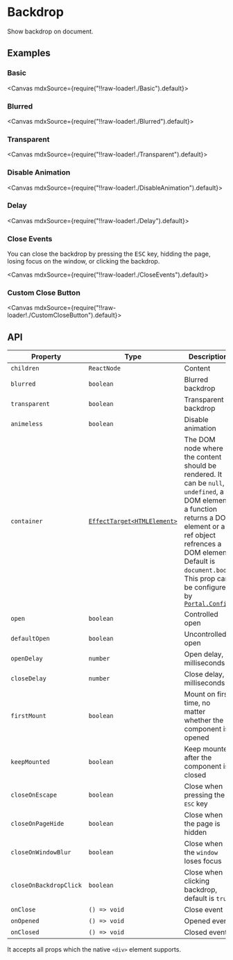 
<Meta title="Overlays/Backdrop" />

# Backdrop

Show backdrop on document.

## Examples

### Basic

<Canvas mdxSource={require("!!raw-loader!./Basic").default}>
  <Story id="examples-backdrop--basic" />
</Canvas>

### Blurred

<Canvas mdxSource={require("!!raw-loader!./Blurred").default}>
  <Story id="examples-backdrop--blurred" />
</Canvas>

### Transparent

<Canvas mdxSource={require("!!raw-loader!./Transparent").default}>
  <Story id="examples-backdrop--transparent" />
</Canvas>

### Disable Animation

<Canvas mdxSource={require("!!raw-loader!./DisableAnimation").default}>
  <Story id="examples-backdrop--disable-animation" />
</Canvas>

### Delay

<Canvas mdxSource={require("!!raw-loader!./Delay").default}>
  <Story id="examples-backdrop--delay" />
</Canvas>

### Close Events

You can close the backdrop by pressing the <kbd>ESC</kbd> key, hidding the page, losing focus on the window, or clicking the backdrop.

<Canvas mdxSource={require("!!raw-loader!./CloseEvents").default}>
  <Story id="examples-backdrop--close-events" />
</Canvas>

### Custom Close Button

<Canvas mdxSource={require("!!raw-loader!./CustomCloseButton").default}>
  <Story id="examples-backdrop--custom-close-button" />
</Canvas>

## API

| Property               | Type                                                                                        | Description                                                                                                                                                                                                                                                                                            |
| ---------------------- | ------------------------------------------------------------------------------------------- | ------------------------------------------------------------------------------------------------------------------------------------------------------------------------------------------------------------------------------------------------------------------------------------------------------ |
| `children`             | `ReactNode`                                                                                 | Content                                                                                                                                                                                                                                                                                                |
| `blurred`              | `boolean`                                                                                   | Blurred backdrop                                                                                                                                                                                                                                                                                       |
| `transparent`          | `boolean`                                                                                   | Transparent backdrop                                                                                                                                                                                                                                                                                   |
| `animeless`            | `boolean`                                                                                   | Disable animation                                                                                                                                                                                                                                                                                      |
| `container`            | [`EffectTarget<HTMLElement>`](https://lilibraries.github.io/utils/types#effecttarget-react) | The DOM node where the content should be rendered. It can be `null`, `undefined`, a DOM element, a function returns a DOM element or a ref object refrences a DOM element. Default is `document.body`. This prop can be configured by [`Portal.Config`](?path=/story/others-portal--page#portalconfig) |
| `open`                 | `boolean`                                                                                   | Controlled open                                                                                                                                                                                                                                                                                        |
| `defaultOpen`          | `boolean`                                                                                   | Uncontrolled open                                                                                                                                                                                                                                                                                      |
| `openDelay`            | `number`                                                                                    | Open delay, in milliseconds                                                                                                                                                                                                                                                                            |
| `closeDelay`           | `number`                                                                                    | Close delay, in milliseconds                                                                                                                                                                                                                                                                           |
| `firstMount`           | `boolean`                                                                                   | Mount on first time, no matter whether the component is opened                                                                                                                                                                                                                                         |
| `keepMounted`          | `boolean`                                                                                   | Keep mounted after the component is closed                                                                                                                                                                                                                                                             |
| `closeOnEscape`        | `boolean`                                                                                   | Close when pressing the <kbd>ESC</kbd> key                                                                                                                                                                                                                                                             |
| `closeOnPageHide`      | `boolean`                                                                                   | Close when the page is hidden                                                                                                                                                                                                                                                                          |
| `closeOnWindowBlur`    | `boolean`                                                                                   | Close when the `window` loses focus                                                                                                                                                                                                                                                                    |
| `closeOnBackdropClick` | `boolean`                                                                                   | Close when clicking backdrop, default is `true`                                                                                                                                                                                                                                                        |
| `onClose`              | `() => void`                                                                                | Close event                                                                                                                                                                                                                                                                                            |
| `onOpened`             | `() => void`                                                                                | Opened event                                                                                                                                                                                                                                                                                           |
| `onClosed`             | `() => void`                                                                                | Closed event                                                                                                                                                                                                                                                                                           |

It accepts all props which the native `<div>` element supports.
